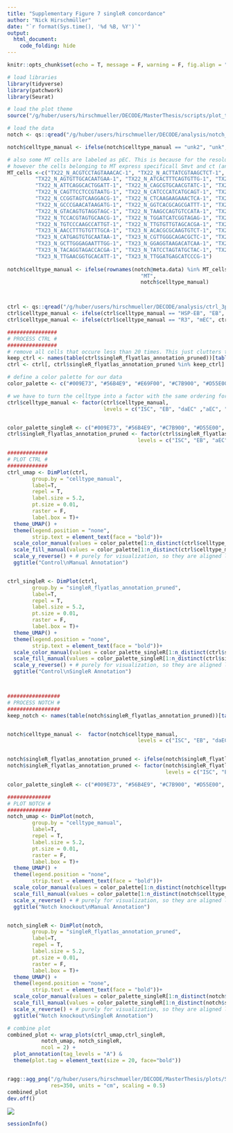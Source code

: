 ```yaml
---
title: "Supplementary Figure 7 singleR concordance"
author: "Nick Hirschmüller"
date: "`r format(Sys.time(), '%d %B, %Y')`"
output:
  html_document:
    code_folding: hide
---
```




```r
knitr::opts_chunk$set(echo = T, message = F, warning = F, fig.align = "center")
```


```r
# load libraries
library(tidyverse)
library(patchwork)
library(Seurat)

# load the plot theme
source("/g/huber/users/hirschmueller/DECODE/MasterThesis/scripts/plot_theme.R")
```


```r
# load the data
notch <- qs::qread("/g/huber/users/hirschmueller/DECODE/analysis/notch_3prime/results/integration/seurat_integration.qs")

notch$celltype_manual <- ifelse(notch$celltype_manual == "unk2", "unk", notch$celltype_manual)

# also some MT cells are labeled as pEC. This is because for the resolution that we chose, they were aggregated as one cluster and in that cluster pEC markers dominate. 
# however the cells belonging to MT express specificall Smvt and ct (and are also predicted to be MT using the flygut atlas).
MT_cells <-c("TX22_N_ACGTCCTAGTAAACAC-1", "TX22_N_ACTTATCGTAAGCTCT-1", "TX22_N_AGGCCACAGCTGAGTG-1",
         "TX22_N_AGTGTTGCACAATGAA-1", "TX22_N_ATCACTTTCAGTGTTG-1", "TX22_N_ATCGTCCAGGGATCGT-1",
         "TX22_N_ATTCAGGCACTGGATT-1", "TX22_N_CAGCGTGCAACGTATC-1", "TX22_N_CAGTGCGCAAACGAGC-1",
         "TX22_N_CAGTTCCTCCGTAATG-1", "TX22_N_CATCCCATCATGCAGT-1", "TX22_N_CATGCCTAGCGTTCCG-1",
         "TX22_N_CCGGTAGTCAAGGACG-1", "TX22_N_CTCAAGAAGAAACTCA-1", "TX22_N_GCCATTCGTACCGGAA-1",
         "TX22_N_GCCCGAACATAAGATG-1", "TX22_N_GGTCACGCAGCGATTT-1", "TX22_N_GGTGAAGGTACTGCCG-1",
         "TX22_N_GTACAGTGTAGGTAGC-1", "TX22_N_TAAGCCAGTGTCCATA-1", "TX22_N_TACCCGTGTTGGGACA-1",
         "TX22_N_TCCACGTAGTGCAACG-1", "TX22_N_TGGATCATCGGTAGAG-1", "TX22_N_TGTCCACAGGTACCTT-1",
         "TX22_N_TGTCCCAAGCCATTGT-1", "TX22_N_TTGTGTTGTAGCACGA-1", "TX22_N_TTTCCTCAGGACAACC-1",
         "TX23_N_AACCTTTGTGTTTGCA-1", "TX23_N_ACACGCGCAAGTGTCT-1", "TX23_N_ATCGATGGTTCGCGTG-1",
         "TX23_N_CATGAGTGTGCAATAA-1", "TX23_N_CGTTGGGCAGACGCTC-1", "TX23_N_CTCCATGCACACCTGG-1",
         "TX23_N_GCTTGGGAGAATTTGG-1", "TX23_N_GGAGGTAAGACATCAA-1", "TX23_N_GTCTAGAGTTGCCATA-1",
         "TX23_N_TACAGGTAGACCACGA-1", "TX23_N_TATCCTAGTATGCTAC-1", "TX23_N_TCACTATAGTCCCAAT-1",
         "TX23_N_TTGAACGGTGCACATT-1", "TX23_N_TTGGATGAGCATCCCG-1")
  
notch$celltype_manual <- ifelse(rownames(notch@meta.data) %in% MT_cells,
                                           "MT",
                                           notch$celltype_manual)



ctrl <- qs::qread("/g/huber/users/hirschmueller/DECODE/analysis/ctrl_3prime/results/integration/seurat_integration.qs")
ctrl$celltype_manual <- ifelse(ctrl$celltype_manual == "HSP-EB", "EB", ctrl$celltype_manual)
ctrl$celltype_manual <- ifelse(ctrl$celltype_manual == "R3", "mEC", ctrl$celltype_manual)
```


```r
################
# PROCESS CTRL #
################
# remove all cells that occure less than 20 times. This just clutters the visualization 
keep_ctrl <- names(table(ctrl$singleR_flyatlas_annotation_pruned))[table(ctrl$singleR_flyatlas_annotation_pruned) > 20]
ctrl <- ctrl[, ctrl$singleR_flyatlas_annotation_pruned %in% keep_ctrl]

# define a color palette for our data
color_palette <- c("#009E73", "#56B4E9", "#E69F00", "#C7B900", "#D55E00", "#CC79A7", "#8EBD59", "#A377C8","#999999", "#EB6864", "#709DAD")

# we have to turn the celltype into a factor with the same ordering for both ctrl and notch.
ctrl$celltype_manual <- factor(ctrl$celltype_manual, 
                               levels = c("ISC", "EB", "daEC" ,"aEC", "Copper","pEC", "EE", "unk","MT", "dEC","mEC"))


color_palette_singleR <- c("#009E73", "#56B4E9", "#C7B900", "#D55E00", "#CC79A7", "#8EBD59", "#999999", "#EB6864", "#709DAD")
ctrl$singleR_flyatlas_annotation_pruned <- factor(ctrl$singleR_flyatlas_annotation_pruned, 
                                          levels = c("ISC", "EB", "aEC", "Copper","pEC", "EE", "MT", "dEC", "LFC"))

#############
# PLOT CTRL #
#############
ctrl_umap <- DimPlot(ctrl,
        group.by = "celltype_manual",
        label=T,
        repel = T,
        label.size = 5.2,
        pt.size = 0.01,
        raster = F,
        label.box = T)+
  theme_UMAP() +
  theme(legend.position = "none",
        strip.text = element_text(face = "bold"))+
  scale_color_manual(values = color_palette[1:n_distinct(ctrl$celltype_manual)])+
  scale_fill_manual(values = color_palette[1:n_distinct(ctrl$celltype_manual)])+
  scale_y_reverse() + # purely for visualization, so they are aligned like the notch.
  ggtitle("Control\nManual Annotation")


ctrl_singleR <- DimPlot(ctrl,
        group.by = "singleR_flyatlas_annotation_pruned",
        label=T,
        repel = T,
        label.size = 5.2,
        pt.size = 0.01,
        raster = F,
        label.box = T)+
  theme_UMAP() +
  theme(legend.position = "none",
        strip.text = element_text(face = "bold"))+
  scale_color_manual(values = color_palette_singleR[1:n_distinct(ctrl$singleR_flyatlas_annotation_pruned)])+
  scale_fill_manual(values = color_palette_singleR[1:n_distinct(ctrl$singleR_flyatlas_annotation_pruned)])+
  scale_y_reverse() + # purely for visualization, so they are aligned like the notch.
  ggtitle("Control\nSingleR Annotation")



#################
# PROCESS NOTCH #
#################
keep_notch <- names(table(notch$singleR_flyatlas_annotation_pruned))[table(notch$singleR_flyatlas_annotation_pruned) > 20]


notch$celltype_manual <-  factor(notch$celltype_manual, 
                                          levels = c("ISC", "EB", "daEC" ,"aEC", "Copper","pEC", "EE", "unk", "MT"))


notch$singleR_flyatlas_annotation_pruned <- ifelse(notch$singleR_flyatlas_annotation_pruned=="adult midgut enterocyte","EC",notch$singleR_flyatlas_annotation_pruned)
notch$singleR_flyatlas_annotation_pruned <- factor(notch$singleR_flyatlas_annotation_pruned, 
                                                   levels = c("ISC", "EB", "aEC","Copper","pEC", "EE", "MT", "dEC", "LFC", "EC"))

color_palette_singleR <- c("#009E73", "#56B4E9", "#C7B900", "#D55E00", "#CC79A7", "#8EBD59", "#999999", "#EB6864", "#709DAD", "#8BEBF0")

##############
# PLOT NOTCH #
##############
notch_umap <- DimPlot(notch,
        group.by = "celltype_manual",
        label=T,
        repel = T,
        label.size = 5.2,
        pt.size = 0.01,
        raster = F,
        label.box = T)+
  theme_UMAP() +
  theme(legend.position = "none",
        strip.text = element_text(face = "bold"))+
  scale_color_manual(values = color_palette[1:n_distinct(notch$celltype_manual)])+
  scale_fill_manual(values = color_palette[1:n_distinct(notch$celltype_manual)])+
  scale_x_reverse() + # purely for visualization, so they are aligned like the notch.
  ggtitle("Notch knockout\nManual Annotation")


notch_singleR <- DimPlot(notch,
        group.by = "singleR_flyatlas_annotation_pruned",
        label=T,
        repel = T,
        label.size = 5.2,
        pt.size = 0.01,
        raster = F,
        label.box = T)+
  theme_UMAP() +
  theme(legend.position = "none",
        strip.text = element_text(face = "bold"))+
  scale_color_manual(values = color_palette_singleR[1:n_distinct(notch$singleR_flyatlas_annotation_pruned)])+
  scale_fill_manual(values = color_palette_singleR[1:n_distinct(notch$singleR_flyatlas_annotation_pruned)])+
  scale_x_reverse() + # purely for visualization, so they are aligned like the notch.
  ggtitle("Notch knockout\nSingleR Annotation")
```


```r
# combine plot
combined_plot <- wrap_plots(ctrl_umap,ctrl_singleR,
           notch_umap, notch_singleR,
           ncol = 2) + 
  plot_annotation(tag_levels = "A") & 
  theme(plot.tag = element_text(size = 20, face="bold"))


ragg::agg_png("/g/huber/users/hirschmueller/DECODE/MasterThesis/plots/Sup_fig7_singleR_concordance.png", width = 11, height = 9.5,
              res=350, units = "cm", scaling = 0.5)
combined_plot
dev.off()
```

![](/g/huber/users/hirschmueller/DECODE/MasterThesis/plots/Sup_fig7_singleR_concordance.png)



```r
sessionInfo()
```










